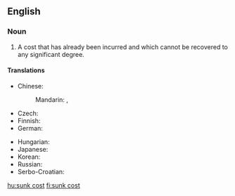 ==English==
{{wikipedia|sunk cost}}

===Noun===
{{en-noun|head=[[sunk]] [[cost]]}}

# {{lb|en|economics}} A cost that has already been incurred and which cannot be recovered to any significant degree.

====Translations====
{{trans-top|already incurred costs}}
* Chinese:
*: Mandarin: {{t+|cmn|沉沒成本|sc=Hani}}, {{t+|cmn|沉没成本|tr=chénmò chéngběn|sc=Hani}}
* Czech: {{t|cs|utopené náklady|m-p}}
* Finnish: {{t|fi|upotettu kustannus}}
* German: {{t|de|versunkene Kosten|p}}
{{trans-mid}}
* Hungarian: {{t+|hu|elsüllyedt költség}}
* Japanese: {{t|ja|埋没費用}}
* Korean: {{t|ko|매몰비용|tr=maemolbiyong}}
* Russian: {{t-needed|ru}}
* Serbo-Croatian: {{t|sh|nepovratan trošak}}
{{trans-bottom}}

[[hu:sunk cost]]
[[fi:sunk cost]]